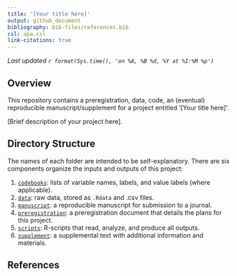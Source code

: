 ```yaml
---
title: '[Your title here]'
output: github_document
bibliography: bib-files/references.bib
csl: apa.csl
link-citations: true
---
```


*Last updated `r format(Sys.time(), 'on %A, %B %d, %Y at %I:%M %p')`*

## Overview

This repository contains a preregistration, data, code, an (eventual) reproducible manuscript/supplement for a project entitled '[Your title here]'.

[Brief description of your project here].

## Directory Structure

The names of each folder are intended to be self-explanatory. There are six components organize the inputs and outputs of this project:

1.  [`codebooks`](https://github.com/HannaSchleihauf/Possible_Beliefs/tree/master/codebooks): lists of variable names, labels, and value labels (where applicable).
2.  [`data`](https://github.com/HannaSchleihauf/Possible_Beliefs/tree/master/data): raw data, stored as `.Rdata` and .csv files.
3.  [`manuscript`](https://github.com/HannaSchleihauf/Possible_Beliefs/tree/master/manuscript): a reproducible manuscript for submission to a journal.
4.  [`preregistration`](https://github.com/HannaSchleihauf/Possible_Beliefs/tree/master/preregistration): a preregistration document that details the plans for this project.
5.  [`scripts`](https://github.com/HannaSchleihauf/Possible_Beliefs/tree/master/scripts): R-scripts that read, analyze, and produce all outputs.
6.  [`supplement`](https://github.com/HannaSchleihauf/Possible_Beliefs/tree/master/supplement): a supplemental text with additional information and materials.

## References

           

